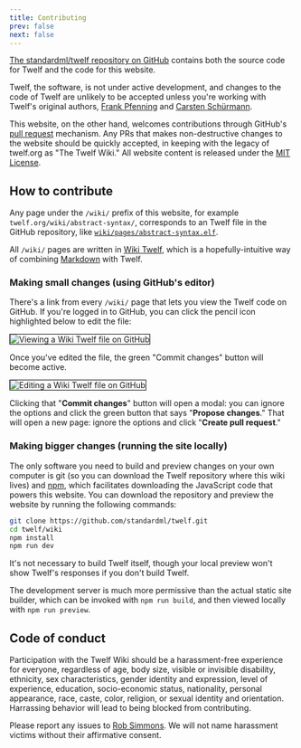 ```yaml
---
title: Contributing
prev: false
next: false
---
```



[The standardml/twelf repository on
GitHub](https://github.com/standardml/twelf) contains both the source code for
Twelf and the code for this website.

Twelf, the software, is not under active development, and changes to the
code of Twelf are unlikely to be accepted unless you're working with Twelf's
original authors, [Frank Pfenning](https://www.cs.cmu.edu/~fp/) and [Carsten
Schürmann](https://www.itu.dk/people/carsten/).

This website, on the other hand, welcomes contributions through GitHub's
[pull request](https://docs.github.com/en/pull-requests/collaborating-with-pull-requests/proposing-changes-to-your-work-with-pull-requests/about-pull-requests)
mechanism. Any PRs that makes non-destructive changes to the website should
be quickly accepted, in keeping with the legacy of twelf.org as "The Twelf
Wiki." All website content is released under the
[MIT License](https://opensource.org/license/mit).

## How to contribute

Any page under the `/wiki/` prefix of this website, for example
`twelf.org/wiki/abstract-syntax/`, corresponds to an Twelf file in the GitHub
repository, like [`wiki/pages/abstract-syntax.elf`](https://github.com/standardml/twelf/blob/main/wiki/pages/abstract-syntax.elf).

All `/wiki/` pages are written in [Wiki Twelf](/wiki-syntax/), which is a
hopefully-intuitive way of combining [Markdown](https://www.markdownguide.org/)
with Twelf.

### Making small changes (using GitHub's editor)

There's a link from every `/wiki/` page that lets you view the Twelf code on
GitHub. If you're logged in to GitHub, you can click the pencil icon highlighted
below to edit the file:

<Image
  src={githubView}
  alt="Viewing a Wiki Twelf file on GitHub"
  style="border: 1px solid black;"
/>

Once you've edited the file, the green "Commit changes" button will become
active.

<Image
  src={githubEdit}
  alt="Editing a Wiki Twelf file on GitHub"
  style="border: 1px solid black;"
/>

Clicking that "**Commit changes**" button will open a modal: you can ignore the
options and click the green button that says "**Propose changes**." That will
open a new page: ignore the options and click "**Create pull request**."

### Making bigger changes (running the site locally)

The only software you need to build and preview changes on your own computer is
git (so you can download the Twelf repository where this wiki lives) and 
[npm](https://nodejs.org/en/download/package-manager), which facilitates
downloading the JavaScript code that powers this website. You can download the
repository and preview the website by running the following commands:

```bash
git clone https://github.com/standardml/twelf.git
cd twelf/wiki
npm install
npm run dev
```

It's not necessary to build Twelf itself, though your local preview won't show
Twelf's responses if you don't build Twelf.

The development server is much more permissive than the actual static site
builder, which can be invoked with `npm run build`, and then viewed locally
with `npm run preview`.

## Code of conduct

Participation with the Twelf Wiki should be a harassment-free experience for
everyone, regardless of age, body size, visible or invisible disability,
ethnicity, sex characteristics, gender identity and expression, level of
experience, education, socio-economic status, nationality, personal appearance,
race, caste, color, religion, or sexual identity and orientation. Harrassing
behavior will lead to being blocked from contributing.

Please report any issues to [Rob Simmons](https://social.wub.site/@simrob). We
will not name harassment victims without their affirmative consent.
